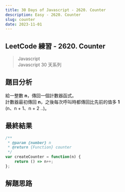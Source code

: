 ```yaml
---
title: 30 Days of Javascript - 2620. Counter
description: Easy - 2620. Counter
slug: counter
date: 2023-11-01
---
```


## LeetCode 練習 - 2620. Counter
> Javascript  
> Javascript 30 天系列

## 題目分析
給一整數 **n**，傳回一個計數器函式。  
計數器最初傳回 **n**，之後每次呼叫時都傳回比先前的值多 **1**  
(n、n + 1、n + 2 ..)。

## 最終結果

```js:counter.js
/**
 * @param {number} n
 * @return {Function} counter
 */
var createCounter = function(n) {
    return () => n++;
};
```

## 解題思路